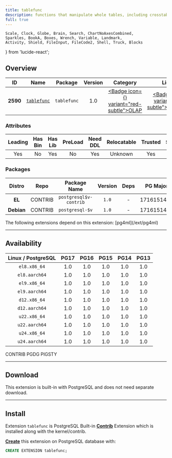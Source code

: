 ```yaml
---
title: tablefunc
description: functions that manipulate whole tables, including crosstab
full: true
---
```


    Scale, Clock, Globe, Brain, Search, ChartNoAxesCombined,
    Sparkles, BookA, Boxes, Wrench, Variable, Landmark,
    Activity, Shield, FileInput, FileCode2, Shell, Truck, Blocks
} from 'lucide-react';

## Overview

| <TooltipIconButton tooltip="Extension unique identifier" side="top">ID</TooltipIconButton> | <TooltipIconButton tooltip="Extension name" side="top">Name</TooltipIconButton> | <TooltipIconButton tooltip="Package name for installation" side="top">Package</TooltipIconButton> | <TooltipIconButton tooltip="Latest available extension version" side="top">Version</TooltipIconButton> | <TooltipIconButton tooltip="Extension category" side="top">Category</TooltipIconButton> | <TooltipIconButton tooltip="Open source license" side="top">License</TooltipIconButton> | <TooltipIconButton tooltip="Programming language" side="top">Lang</TooltipIconButton> |
|:--------:|:--------:|:----------:|:--------------:|:---------------------------------------:|:------------------------------------------------------:|:----:|
| **2590** | [`tablefunc`](https://www.postgresql.org/docs/current/tablefunc.html) | `tablefunc` | 1.0 | <a href="/ext/olap" className="no-underline"><Badge icon={<ChartNoAxesCombined />} variant="red-subtle">OLAP</Badge></a> | <a href="/ext/list/license#postgresql" className="no-underline"><Badge icon={<Scale />} variant="blue-subtle">PostgreSQL</Badge></a> | <a href="/ext/list/lang#c"><Badge icon={<FileCode2 />} variant="blue-subtle">C</Badge></a> |

### Attributes

| <TooltipIconButton tooltip="The Primary Leading extension in the Package" side="top">Leading</TooltipIconButton> | <TooltipIconButton tooltip="Contains binary utils" side="top">Has Bin</TooltipIconButton> | <TooltipIconButton tooltip="Contains .so shared library files" side="top">Has Lib</TooltipIconButton> | <TooltipIconButton tooltip="Requires preloading via shared_preload_libraries" side="top">PreLoad</TooltipIconButton> | <TooltipIconButton tooltip="Requires CREATE EXTENSION DDL command" side="top">Need DDL</TooltipIconButton> | <TooltipIconButton tooltip="Can be installed in any schema" side="top">Relocatable</TooltipIconButton> | <TooltipIconButton tooltip="Can be created by non-superuser" side="top">Trusted</TooltipIconButton> | <TooltipIconButton tooltip="Schemas used by this extension" side="top">Schemas</TooltipIconButton> |
|:-------:|:-------:|:-------:|:-------:|:--------:|:-----------:|:-------:|:-------:|
| Yes | No | Yes | No | Yes | Unknown | Yes | - |

### Packages

| <TooltipIconButton tooltip="Linux distribution family, EL or Debian" side="top">Distro</TooltipIconButton> | <TooltipIconButton tooltip="Package repository" side="top">Repo</TooltipIconButton> | <TooltipIconButton tooltip="The RPM/DEB Package Name Pattern (replace $v with real pg major)" side="top">Package Name</TooltipIconButton> | <TooltipIconButton tooltip="Latest package version" side="top">Version</TooltipIconButton> | <TooltipIconButton tooltip="RPM/DEB Package dependencies" side="top">Deps</TooltipIconButton> | <TooltipIconButton tooltip="Available in these PostgreSQL Major Versions" side="top">PG Major</TooltipIconButton> |
|:----------:|:--------:|:------------------------:|:-----------:|:------------:|:------------------:|
|   **EL**   | <Badge variant="green-subtle"><span className="font-bold">CONTRIB</span></Badge> | `postgresql$v-contrib` | `1.0` | - | <Badge variant="green-subtle">17</Badge><Badge variant="green-subtle">16</Badge><Badge variant="green-subtle">15</Badge><Badge variant="green-subtle">14</Badge><Badge variant="green-subtle">13</Badge> |
| **Debian** | <Badge variant="green-subtle"><span className="font-bold">CONTRIB</span></Badge> | `postgresql-$v` | `1.0` | - | <Badge variant="green-subtle">17</Badge><Badge variant="green-subtle">16</Badge><Badge variant="green-subtle">15</Badge><Badge variant="green-subtle">14</Badge><Badge variant="green-subtle">13</Badge> |


<Callout title="Dependent Extensions" type="info">
    The following extensions depend on this extension: [pg4ml](/ext/pg4ml)
</Callout>


------

## Availability

| <TooltipIconButton tooltip="Linux Distro Arch / PostgreSQL Major Version" side="top">Linux / PostgreSQL </TooltipIconButton> | **PG17** | **PG16** | **PG15** | **PG14** | **PG13** |
|:-----:|:-----:|:-----:|:-----:|:-----:|:-----:|
| `el8.x86_64` | <Badge variant="green-subtle">1.0</Badge> | <Badge variant="green-subtle">1.0</Badge> | <Badge variant="green-subtle">1.0</Badge> | <Badge variant="green-subtle">1.0</Badge> | <Badge variant="green-subtle">1.0</Badge> |
| `el8.aarch64` | <Badge variant="green-subtle">1.0</Badge> | <Badge variant="green-subtle">1.0</Badge> | <Badge variant="green-subtle">1.0</Badge> | <Badge variant="green-subtle">1.0</Badge> | <Badge variant="green-subtle">1.0</Badge> |
| `el9.x86_64` | <Badge variant="green-subtle">1.0</Badge> | <Badge variant="green-subtle">1.0</Badge> | <Badge variant="green-subtle">1.0</Badge> | <Badge variant="green-subtle">1.0</Badge> | <Badge variant="green-subtle">1.0</Badge> |
| `el9.aarch64` | <Badge variant="green-subtle">1.0</Badge> | <Badge variant="green-subtle">1.0</Badge> | <Badge variant="green-subtle">1.0</Badge> | <Badge variant="green-subtle">1.0</Badge> | <Badge variant="green-subtle">1.0</Badge> |
| `d12.x86_64` | <Badge variant="green-subtle">1.0</Badge> | <Badge variant="green-subtle">1.0</Badge> | <Badge variant="green-subtle">1.0</Badge> | <Badge variant="green-subtle">1.0</Badge> | <Badge variant="green-subtle">1.0</Badge> |
| `d12.aarch64` | <Badge variant="green-subtle">1.0</Badge> | <Badge variant="green-subtle">1.0</Badge> | <Badge variant="green-subtle">1.0</Badge> | <Badge variant="green-subtle">1.0</Badge> | <Badge variant="green-subtle">1.0</Badge> |
| `u22.x86_64` | <Badge variant="green-subtle">1.0</Badge> | <Badge variant="green-subtle">1.0</Badge> | <Badge variant="green-subtle">1.0</Badge> | <Badge variant="green-subtle">1.0</Badge> | <Badge variant="green-subtle">1.0</Badge> |
| `u22.aarch64` | <Badge variant="green-subtle">1.0</Badge> | <Badge variant="green-subtle">1.0</Badge> | <Badge variant="green-subtle">1.0</Badge> | <Badge variant="green-subtle">1.0</Badge> | <Badge variant="green-subtle">1.0</Badge> |
| `u24.x86_64` | <Badge variant="green-subtle">1.0</Badge> | <Badge variant="green-subtle">1.0</Badge> | <Badge variant="green-subtle">1.0</Badge> | <Badge variant="green-subtle">1.0</Badge> | <Badge variant="green-subtle">1.0</Badge> |
| `u24.aarch64` | <Badge variant="green-subtle">1.0</Badge> | <Badge variant="green-subtle">1.0</Badge> | <Badge variant="green-subtle">1.0</Badge> | <Badge variant="green-subtle">1.0</Badge> | <Badge variant="green-subtle">1.0</Badge> |

<Badge variant="green-subtle"><span className="font-black">CONTRIB</span></Badge> <Badge variant="blue-subtle"><span className="font-black">PGDG</span></Badge> <Badge variant="amber-subtle"><span className="font-black">PIGSTY</span></Badge>

------

## Download

This extension is built-in with PostgreSQL and does not need separate download.

------

## Install

Extension `tablefunc` is PostgreSQL Built-in [**Contrib**](/ext/list/contrib) Extension which is installed along with the kernel/contrib.

[**Create**](/docs/pgsql/ext/create) this extension on PostgreSQL database with:

```sql
CREATE EXTENSION tablefunc;
```


